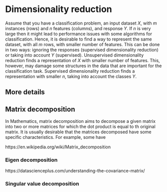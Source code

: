# Dimensionality reduction
Assume that you have a classification problem, an input dataset $X$, with $m$ instances (rows) and $n$ features (columns), and response $Y$. If $n$ is very large then it might lead to performance issues with some algorithms for classification. Hence, it is desirable to find a way to represent the same dataset, with all $m$ rows, with smaller number of features. This can be done in two ways: ignoring the responses (supervised dimensionality reduction) or taking into account $Y$ (supervised). Unsupervised dimensionality reduction finds a representation of $X$ with smaller number of features. This, however, may damage some structures in the data that are important for the classification task. Supervised dimensionality reduction finds a representation with smaller $n$, taking into account the classes $Y$.

## More details


## Matrix decomposition
In Mathematics, matrix decomposition aims to decompose a given matrix into two or more matrices for which the dot product is equal to th original matrix. It is usually desirable that the matrices decomposed have some specific characteristics. For example, some have 

https://en.wikipedia.org/wiki/Matrix_decomposition

### Eigen decomposition
https://datascienceplus.com/understanding-the-covariance-matrix/


### Singular value decomposition
